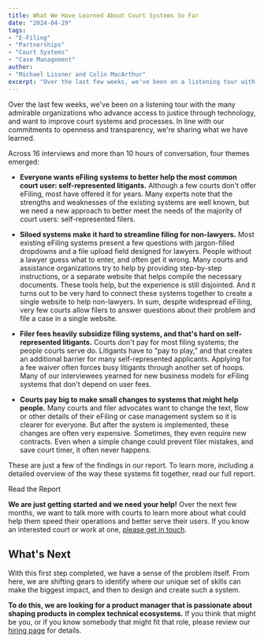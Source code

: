 ```yaml
---
title: What We Have Learned About Court Systems So Far
date: "2024-04-29"
tags:
- "E-Filing"
- "Partnerships"
- "Court Systems"
- "Case Management"
author: 
- "Michael Lissner and Colin MacArthur"
excerpt: "Over the last few weeks, we've been on a listening tour with the many admirable organizations who advance access to justice through technology, and want to improve court systems and processes. In line with our commitments to openness and transparency, we're sharing what we have learned."
---
```


<p className="lead">Over the last few weeks, we've been on a listening tour with the many admirable organizations who advance access to justice through technology, and want to improve court systems and processes. In line with our commitments to openness and transparency, we're sharing what we have learned.</p>

Across 16 interviews and more than 10 hours of conversation, four themes emerged:

- **Everyone wants eFiling systems to better help the most common court user: self-represented litigants.** Although a few courts don't offer eFiling, most have offered it for years. Many experts note that the strengths and weaknesses of the existing systems are well known, but we need a new approach to better meet the needs of the majority of court users: self-represented filers. 

- **Siloed systems make it hard to streamline filing for non-lawyers.** Most existing eFiling systems present a few questions with jargon-filled dropdowns and a file upload field designed for lawyers. People without a lawyer guess what to enter, and often get it wrong. Many courts and assistance organizations try to help by providing step-by-step instructions, or a separate website that helps compile the necessary documents. These tools help, but the experience is still disjointed. And it turns out to be very hard to connect these systems together to create a single website to help non-lawyers. In sum, despite widespread eFiling, very few courts allow filers to answer questions about their problem and file a case in a single website. 

- **Filer fees heavily subsidize filing systems, and that's hard on self-represented litigants.** Courts don't pay for most filing systems; the people courts serve do. Litigants have to "pay to play," and that creates an additional barrier for many self-represented applicants. Applying for a fee waiver often forces busy litigants through another set of hoops. Many of our interviewees yearned for new business models for eFiling systems that don't depend on user fees.

- **Courts pay big to make small changes to systems that might help people.** Many courts and filer advocates want to change the text, flow or other details of their eFiling or case management system so it is clearer for everyone. But after the system is implemented, these changes are often very expensive. Sometimes, they even require new contracts. Even when a simple change could prevent filer mistakes, and save court timer, it often never happens.

These are just a few of the findings in our report. To learn more, including a detailed overview of the way these systems fit together, read our full report.


<p className="text-center">
  <PurpleButton href="/pdf/Problems-Court-Filing-CMS-Perspectives-from-Advocates-and-Vendors.pdf" size="lg">Read the Report</PurpleButton>
</p>

**We are just getting started and we need your help!**
Over the next few months, we want to talk more with courts to learn more about what could help them speed their operations and better serve their users. If you know an interested court or work at one, [please get in touch][contact-page].

[contact-page]: /contact/

## What's Next
With this first step completed, we have a sense of the problem itself. From here, we are shifting gears to identify where our unique set of skills can make the biggest impact, and then to design and create such a system. 

**To do this, we are looking for a product manager that is passionate about shaping products in complex technical ecosystems.**  If you think that might be you, or if you know somebody that might fit that role, please review our [hiring page][hiring-page] for details.

[hiring-page]: /hiring/
